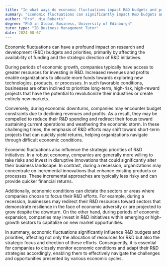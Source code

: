 ```yaml
---
title: "In what ways do economic fluctuations impact R&D budgets and priorities?"
summary: "Economic fluctuations can significantly impact R&D budgets and priorities by influencing funding availability and strategic focus."
author: "Prof. Mia Roberts"
degree: "PhD in Global Business, University of Edinburgh"
tutor_type: "IB Business Management Tutor"
date: 2024-08-07
---
```


Economic fluctuations can have a profound impact on research and development (R&D) budgets and priorities, primarily by affecting the availability of funding and the strategic direction of R&D initiatives.

During periods of economic growth, companies typically have access to greater resources for investing in R&D. Increased revenues and profits enable organizations to allocate more funds towards exploring new technologies, products, or processes. In such favorable conditions, businesses are often inclined to prioritize long-term, high-risk, high-reward projects that have the potential to revolutionize their industries or create entirely new markets.

Conversely, during economic downturns, companies may encounter budget constraints due to declining revenues and profits. As a result, they may be compelled to reduce their R&D spending and redirect their focus toward sustaining current operations and weathering the economic storm. In these challenging times, the emphasis of R&D efforts may shift toward short-term projects that can quickly yield returns, helping organizations navigate through difficult economic conditions.

Economic fluctuations also influence the strategic priorities of R&D initiatives. In a robust economy, companies are generally more willing to take risks and invest in disruptive innovations that could significantly alter their business landscape. In contrast, during a recession, organizations may concentrate on incremental innovations that enhance existing products or processes. These incremental approaches are typically less risky and can provide quicker financial returns.

Additionally, economic conditions can dictate the sectors or areas where companies choose to focus their R&D efforts. For example, during a recession, businesses may redirect their R&D resources toward sectors that demonstrate resilience in the face of economic adversity or are projected to grow despite the downturn. On the other hand, during periods of economic expansion, companies may invest in R&D initiatives within emerging or high-growth sectors to capitalize on new market opportunities.

In summary, economic fluctuations significantly influence R&D budgets and priorities, affecting not only the allocation of resources for R&D but also the strategic focus and direction of these efforts. Consequently, it is essential for companies to closely monitor economic conditions and adapt their R&D strategies accordingly, enabling them to effectively navigate the challenges and opportunities presented by various economic cycles.
    